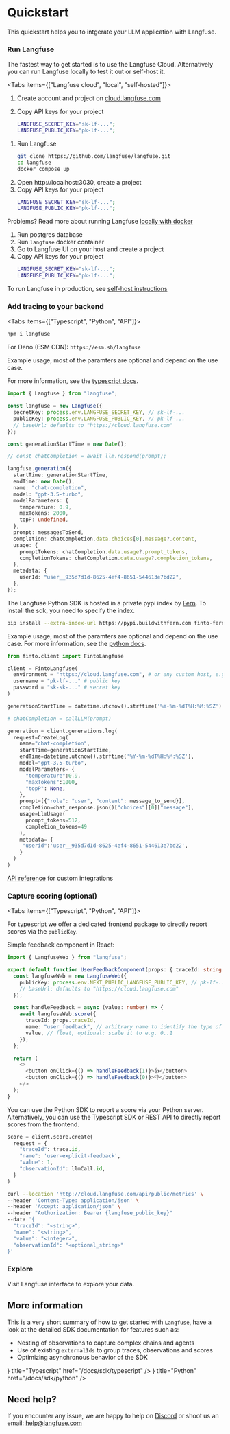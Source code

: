 
# Quickstart

This quickstart helps you to intgerate your LLM application with Langfuse.

<Steps>

### Run Langfuse

The fastest way to get started is to use the Langfuse Cloud. Alternatively you can run Langfuse locally to test it out or self-host it.

<Tabs items={["Langfuse cloud", "local", "self-hosted"]}>
<Tab>

1. Create account and project on
   [cloud.langfuse.com](https://cloud.langfuse.com/auth/sign-up)
2. Copy API keys for your
   project

   ```bash filename=".env"
   LANGFUSE_SECRET_KEY="sk-lf-...";
   LANGFUSE_PUBLIC_KEY="pk-lf-...";
   ```

</Tab>
<Tab>

1.  Run Langfuse
    ```bash copy
    git clone https://github.com/langfuse/langfuse.git
    cd langfuse
    docker compose up
    ```
2.  Open http://localhost:3030, create a project
3.  Copy API keys for your project
    ```bash filename=".env"
    LANGFUSE_SECRET_KEY="sk-lf-...";
    LANGFUSE_PUBLIC_KEY="pk-lf-...";
    ```

Problems? Read more about running Langfuse [locally with
docker](local.md)

</Tab>
<Tab>

1. Run postgres database
2. Run `langfuse` docker container
3. Go to Langfuse UI on your host and create a project
4. Copy API keys for your project
   ```bash filename=".env"
   LANGFUSE_SECRET_KEY="sk-lf-...";
   LANGFUSE_PUBLIC_KEY="pk-lf-...";
   ```

To run Langfuse in production, see [self-host instructions](self-host.mdx)

</Tab>
</Tabs>

### Add tracing to your backend

<Tabs items={["Typescript", "Python", "API"]}>
<Tab>

```sh npm2yarn
npm i langfuse
```

For Deno (ESM CDN): `https://esm.sh/langfuse`

Example usage, most of the paramters are optional and depend on the use case.

For more information, see the [typescript docs](/docs/sdk/typescript).

```typescript filename="server.ts"
import { Langfuse } from "langfuse";

const langfuse = new Langfuse({
  secretKey: process.env.LANGFUSE_SECRET_KEY, // sk-lf-...
  publicKey: process.env.LANGFUSE_PUBLIC_KEY, // pk-lf-...
  // baseUrl: defaults to "https://cloud.langfuse.com"
});

const generationStartTime = new Date();

// const chatCompletion = await llm.respond(prompt);

langfuse.generation({
  startTime: generationStartTime,
  endTime: new Date(),
  name: "chat-completion",
  model: "gpt-3.5-turbo",
  modelParameters: {
    temperature: 0.9,
    maxTokens: 2000,
    topP: undefined,
  },
  prompt: messagesToSend,
  completion: chatCompletion.data.choices[0].message?.content,
  usage: {
    promptTokens: chatCompletion.data.usage?.prompt_tokens,
    completionTokens: chatCompletion.data.usage?.completion_tokens,
  },
  metadata: {
    userId: "user__935d7d1d-8625-4ef4-8651-544613e7bd22",
  },
});
```

</Tab>
<Tab>

The Langfuse Python SDK is hosted in a private pypi index by [Fern](https://buildwithfern.com/). To install the sdk, you need to specify the index.

```bash
pip install --extra-index-url https://pypi.buildwithfern.com finto-fern-langfuse
```

Example usage, most of the paramters are optional and depend on the use case. For more information, see the [python docs](/docs/sdk/python).

```python filename="server.py"
from finto.client import FintoLangfuse

client = FintoLangfuse(
  environment = "https://cloud.langfuse.com", # or any custom host, e.g. http://localhost:3030
  username = "pk-lf-..." # public key
  password = "sk-sk-..." # secret key
)

generationStartTime = datetime.utcnow().strftime('%Y-%m-%dT%H:%M:%SZ')

# chatCompletion = callLLM(prompt)

generation = client.generations.log(
  request=CreateLog(
    name="chat-completion",
    startTime=generationStartTime,
    endTime=datetime.utcnow().strftime('%Y-%m-%dT%H:%M:%SZ'),
    model="gpt-3.5-turbo",
    modelParameters= {
      "temperature":0.9,
      "maxTokens":1000,
      "topP": None,
    },
    prompt=[{"role": "user", "content": message_to_send}],
    completion=chat_response.json()["choices"][0]["message"],
    usage=LlmUsage(
      prompt_tokens=512,
      completion_tokens=49
    ),
    metadata= {
     "userid":'user__935d7d1d-8625-4ef4-8651-544613e7bd22',
    }
  )
)
```

</Tab>
<Tab>

[API reference](/docs/reference) for custom integrations

</Tab>
</Tabs>

### Capture scoring (optional)

<Tabs items={["Typescript", "Python", "API"]}>
<Tab>

For typescript we offer a dedicated frontend package to directly report scores via the `publicKey`.

Simple feedback component in React:

```typescript filename="UserFeedbackComponent.tsx"
import { LangfuseWeb } from "langfuse";

export default function UserFeedbackComponent(props: { traceId: string }) {
  const langfuseWeb = new LangfuseWeb({
    publicKey: process.env.NEXT_PUBLIC_LANGFUSE_PUBLIC_KEY, // pk-lf-...
    // baseUrl: defaults to "https://cloud.langfuse.com"
  });

  const handleFeedback = async (value: number) => {
    await langfuseWeb.score({
      traceId: props.traceId,
      name: "user_feedback", // arbitrary name to identify the type of score
      value, // float, optional: scale it to e.g. 0..1
    });
  };

  return (
    <>
      <button onClick={() => handleFeedback(1)}>👍</button>
      <button onClick={() => handleFeedback(0)}>👎</button>
    </>
  );
}
```

</Tab>
<Tab>

You can use the Python SDK to report a score via your Python server. Alternatively, you can use the Typescript SDK or REST API to directly report scores from the frontend.

```python filename="server.py"
score = client.score.create(
  request = {
    "traceId": trace.id,
    "name": 'user-explicit-feedback',
    "value": 1,
    "observationId": llmCall.id,
  }
)
```

</Tab>
<Tab>

```bash
curl --location 'http://cloud.langfuse.com/api/public/metrics' \
--header 'Content-Type: application/json' \
--header 'Accept: application/json' \
--header "Authorization: Bearer {langfuse_public_key}"
--data '{
  "traceId": "<string>",
  "name": "<string>",
  "value": "<integer>",
  "observationId": "<optional_string>"
}'
```

</Tab>
</Tabs>

### Explore

Visit Langfuse interface to explore your data.

</Steps>

## More information

This is a very short summary of how to get started with `Langfuse`, have a look at the detailed SDK documentation for features such as:

- Nesting of observations to capture complex chains and agents
- Use of existing `externalIds` to group traces, observations and scores
- Optimizing asynchronous behavior of the SDK


<Cards>
  <Card
    icon={<SiTypescript size="24" />}
    title="Typescript"
    href="/docs/sdk/typescript"
  />
  <Card icon={<SiPython size="24" />} title="Python" href="/docs/sdk/python" />
</Cards>

## Need help?

If you encounter any issue, we are happy to help on [Discord](https://discord.gg/7NXusRtqYU) or shoot us an email: help@langfuse.com
